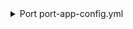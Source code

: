 <details>

<summary> Port port-app-config.yml </summary>

```yaml showLineNumbers
repositoryType: 'all'
resources:
  - kind: repository
    selector:
      query: "true" # JQ boolean query. If evaluated to false - skip syncing the object.
    port:
      entity:
        mappings:
          identifier: ".name" # The Entity identifier will be the repository name.
          title: ".name"
          blueprint: '"githubRepository"'
          properties:
            readme: file://README.md # fetching the README.md file that is within the root folder of the repository and ingesting its contents as a markdown property
            url: .html_url
            defaultBranch: .default_branch
  - kind: pull-request
    selector:
      query: "true" # JQ boolean query. If evaluated to false - skip syncing the object.
    port:
      entity:
        mappings:
          identifier: ".head.repo.name + (.id|tostring)" # The Entity identifier will be the repository name + the pull request ID.
          title: ".title"
          blueprint: '"githubPullRequest"'
          properties:
            creator: ".user.login"
            assignees: "[.assignees[].login]"
            reviewers: "[.requested_reviewers[].login]"
            status: ".state" # merged, closed, opened
            closedAt: ".closed_at"
            updatedAt: ".updated_at"
            mergedAt: ".merged_at"
            createdAt: ".created_at"
            prNumber: ".id"
            link: ".html_url"
            leadTimeHours: >-
                (.created_at as $createdAt | .merged_at as $mergedAt |
                ($createdAt | sub("\\..*Z$"; "Z") | strptime("%Y-%m-%dT%H:%M:%SZ") | mktime) as $createdTimestamp |
                ($mergedAt | if . == null then null else sub("\\..*Z$"; "Z") |
                strptime("%Y-%m-%dT%H:%M:%SZ") | mktime end) as $mergedTimestamp |
                if $mergedTimestamp == null then null else
                (((($mergedTimestamp - $createdTimestamp) / 3600) * 100 | floor) / 100) end)

          relations:
            repository: .__repository
```

</details>
